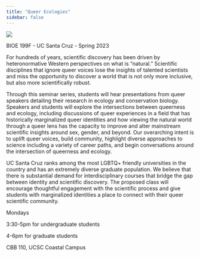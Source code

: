 ```yaml
---
title: "Queer Ecologies"
sidebar: false
---
```


![](img/queerecobanner.jpeg)

[BIOE 199F - UC Santa Cruz - Spring 2023]{.custom-subtitle}

For hundreds of years, scientific discovery has been driven by heteronormative Western perspectives on what is "natural." Scientific disciplines that ignore queer voices lose the insights of talented scientists and miss the opportunity to discover a world that is not only more inclusive, but also more scientifically robust.

Through this seminar series, students will hear presentations from queer speakers detailing their research in ecology and conservation biology. Speakers and students will explore the intersections between queerness and ecology, including discussions of queer experiences in a field that has historically marginalized queer identities and how viewing the natural world through a queer lens has the capacity to improve and alter mainstream scientific insights around sex, gender, and beyond. Our overarching intent is to uplift queer voices, build community, highlight diverse approaches to science including a variety of career paths, and begin conversations around the intersection of queerness and ecology.

UC Santa Cruz ranks among the most LGBTQ+ friendly universities in the country and has an extremely diverse graduate population. We believe that there is substantial demand for interdisciplinary courses that bridge the gap between identity and scientific discovery. The proposed class will encourage thoughtful engagement with the scientific process and give students with marginalized identities a place to connect with their queer scientific community.

[Mondays]{.custom-subtitle}

[3:30-5pm for undergraduate students]{.custom-subtitle}

[4-6pm for graduate students]{.custom-subtitle}

[CBB 110, UCSC Coastal Campus]{.custom-subtitle}
